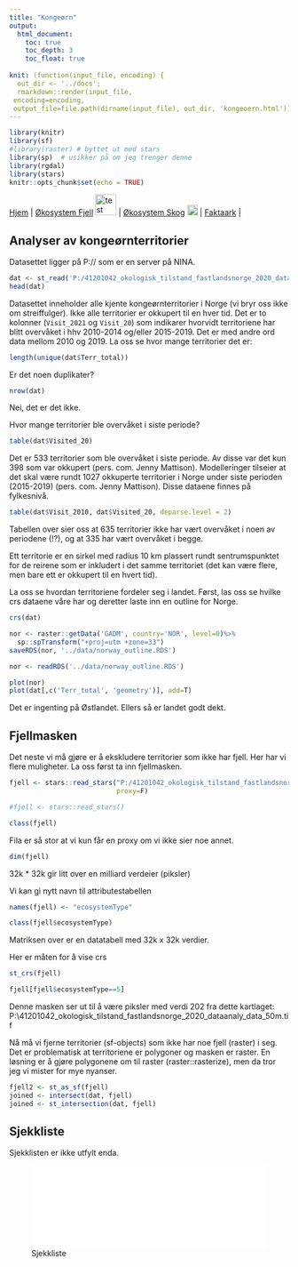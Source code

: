 ```yaml
---
title: "Kongeørn"
output:
  html_document:
    toc: true
    toc_depth: 3
    toc_float: true
    
knit: (function(input_file, encoding) {
  out_dir <- '../docs';
  rmarkdown::render(input_file,
 encoding=encoding,
 output_file=file.path(dirname(input_file), out_dir, 'kongeoern.html'))})
---
```


```r
library(knitr)
library(sf)
#library(raster) # byttet ut med stars
library(sp)  # usikker på om jeg trenger denne
library(rgdal)
library(stars)
knitr::opts_chunk$set(echo = TRUE)
```


[Hjem](https://ninanor.github.io/IBECA) | 
[Økosystem Fjell](https://ninanor.github.io/IBECA/fjell)
![test](../figures/fjellLogo.png){width=1cm} |
[Økosystem Skog](https://ninanor.github.io/IBECA/skog)
![test](../figures/skogLogo.png){width=0.5cm} |
[Faktaark](https://ninanor.github.io/IBECA/faktaark) |


## Analyser av kongeørnterritorier
Datasettet ligger på P:// som er en server på NINA.


```r
dat <- st_read('P:/41201042_okologisk_tilstand_fastlandsnorge_2020_dataanaly/fjell2021/data/utbredelseKongeoern/Buff_10_All_terr_kongeørn.shp')
head(dat)
```
Datasettet inneholder alle kjente kongeørnterritorier i Norge (vi bryr oss ikke om streiffulger). Ikke alle territorier er okkupert til en hver tid. Det er to kolonner (`Visit_2021` og `Visit_20`) som indikarer hvorvidt territoriene har blitt overvåket i hhv 2010-2014 og/eller 2015-2019. Det er med andre ord data mellom 2010 og 2019. La oss se hvor mange territorier det er:

```r
length(unique(dat$Terr_total))
```
Er det noen duplikater?
```r
nrow(dat)
```
Nei, det er det ikke.

Hvor mange territorier ble overvåket i siste periode?
```r
table(dat$Visited_20)
```
Det er 533 territorier som ble overvåket i siste periode. Av disse var det kun 398 som var okkupert (pers. com. Jenny Mattison). Modelleringer tilseier at det skal være rundt 1027 okkuperte territorier i Norge under siste perioden (2015-2019) (pers. com. Jenny Mattison). Disse dataene finnes på fylkesnivå.  

```r
table(dat$Visit_2010, dat$Visited_20, deparse.level = 2)
```
Tabellen over sier oss at 635 territorier ikke har vært overvåket i noen av periodene (!?), og at 335 har vært overvåket i begge. 


Ett territorie er en sirkel med radius 10 km plassert rundt sentrumspunktet for de reirene som er inkludert i det samme territoriet (det kan være flere, men bare ett er okkupert til en hvert tid).

La oss se hvordan territoriene fordeler seg i landet. Først, las oss se hvilke crs dataene våre har og deretter laste inn en outline for Norge.

```r
crs(dat)
```

```r
nor <- raster::getData('GADM', country='NOR', level=0)%>%
  sp::spTransform("+proj=utm +zone=33")
saveRDS(nor, '../data/norway_outline.RDS')
```

```r
nor <- readRDS('../data/norway_outline.RDS')
```

```r
plot(nor)
plot(dat[,c('Terr_total', 'geometry')], add=T)
```
Det er ingenting på Østlandet. Ellers så er landet godt dekt.


## Fjellmasken
Det neste vi må gjøre er å ekskludere territorier som ikke har fjell. Her har vi flere muligheter. La oss først ta inn fjellmasken.

```r
fjell <- stars::read_stars("P:/41201042_okologisk_tilstand_fastlandsnorge_2020_dataanaly/FINAL/Raw_data/Ecosystems/ecoMap_50m.tif",
                           proxy=F)

#fjell <- stars::read_stars()

class(fjell)
```
Fila er så stor at vi kun får en proxy om vi ikke sier noe annet.
```r
dim(fjell)
```
32k * 32k gir litt over en milliard verdeier (piksler)

Vi kan gi nytt navn til attributestabellen
```r
names(fjell) <- "ecosystemType"
```

```r
class(fjell$ecosystemType)
```
Matriksen over er en datatabell med 32k x 32k verdier.


Her er måten for å vise crs 
```r
st_crs(fjell)
```


```r
fjell[fjell$ecosystemType==5]

```

Denne masken ser ut til å være piksler med verdi 202 fra dette kartlaget:
P:\41201042_okologisk_tilstand_fastlandsnorge_2020_dataanaly\FINAL\Raw_data\Ecosystems\ecoMap_50m.tif

Nå må vi fjerne territorier (sf-objects) som ikke har noe fjell (raster) i seg. Det er problematisk at territoriene er polygoner og masken er raster. En løsning er å gjøre polygonene om til raster (raster::rasterize), men da tror jeg vi mister for mye nyanser.  

```r
fjell2 <- st_as_sf(fjell)
joined <- intersect(dat, fjell)
joined <- st_intersection(dat, fjell)
```

## Sjekkliste
Sjekklisten er ikke utfylt enda.

![Sjekkliste](../output/test/abc.pdf){width=100%}



